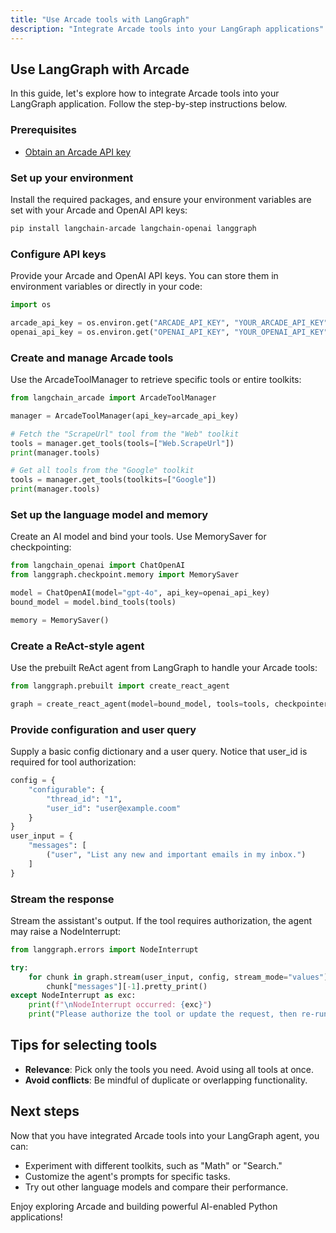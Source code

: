 ```yaml
---
title: "Use Arcade tools with LangGraph"
description: "Integrate Arcade tools into your LangGraph applications"
---
```



## Use LangGraph with Arcade

In this guide, let's explore how to integrate Arcade tools into your LangGraph application. Follow the step-by-step instructions below.

<Steps>

### Prerequisites

- [Obtain an Arcade API key](/home/api-key)

### Set up your environment

Install the required packages, and ensure your environment variables are set with your Arcade and OpenAI API keys:

```bash
pip install langchain-arcade langchain-openai langgraph
```

### Configure API keys

Provide your Arcade and OpenAI API keys. You can store them in environment variables or directly in your code:

```python
import os

arcade_api_key = os.environ.get("ARCADE_API_KEY", "YOUR_ARCADE_API_KEY")
openai_api_key = os.environ.get("OPENAI_API_KEY", "YOUR_OPENAI_API_KEY")
```

### Create and manage Arcade tools

Use the ArcadeToolManager to retrieve specific tools or entire toolkits:

```python
from langchain_arcade import ArcadeToolManager

manager = ArcadeToolManager(api_key=arcade_api_key)

# Fetch the "ScrapeUrl" tool from the "Web" toolkit
tools = manager.get_tools(tools=["Web.ScrapeUrl"])
print(manager.tools)

# Get all tools from the "Google" toolkit
tools = manager.get_tools(toolkits=["Google"])
print(manager.tools)
```

### Set up the language model and memory

Create an AI model and bind your tools. Use MemorySaver for checkpointing:

```python
from langchain_openai import ChatOpenAI
from langgraph.checkpoint.memory import MemorySaver

model = ChatOpenAI(model="gpt-4o", api_key=openai_api_key)
bound_model = model.bind_tools(tools)

memory = MemorySaver()
```

### Create a ReAct-style agent

Use the prebuilt ReAct agent from LangGraph to handle your Arcade tools:

```python
from langgraph.prebuilt import create_react_agent

graph = create_react_agent(model=bound_model, tools=tools, checkpointer=memory)
```

### Provide configuration and user query

Supply a basic config dictionary and a user query. Notice that user_id is required for tool authorization:

```python
config = {
    "configurable": {
        "thread_id": "1",
        "user_id": "user@example.coom"
    }
}
user_input = {
    "messages": [
        ("user", "List any new and important emails in my inbox.")
    ]
}
```

### Stream the response

Stream the assistant's output. If the tool requires authorization, the agent may raise a NodeInterrupt:

```python
from langgraph.errors import NodeInterrupt

try:
    for chunk in graph.stream(user_input, config, stream_mode="values"):
        chunk["messages"][-1].pretty_print()
except NodeInterrupt as exc:
    print(f"\nNodeInterrupt occurred: {exc}")
    print("Please authorize the tool or update the request, then re-run.")
```

</Steps>

## Tips for selecting tools

- **Relevance**: Pick only the tools you need. Avoid using all tools at once.
- **Avoid conflicts**: Be mindful of duplicate or overlapping functionality.

## Next steps

Now that you have integrated Arcade tools into your LangGraph agent, you can:

- Experiment with different toolkits, such as "Math" or "Search."
- Customize the agent's prompts for specific tasks.
- Try out other language models and compare their performance.

Enjoy exploring Arcade and building powerful AI-enabled Python applications!
